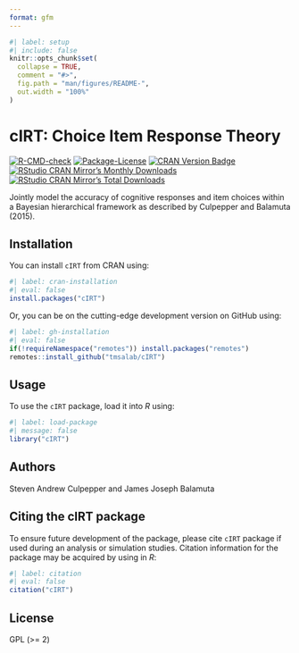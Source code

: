 ```yaml
---
format: gfm
---
```


<!-- README.md is generated from README.qmd. Please edit that file -->

```r
#| label: setup
#| include: false
knitr::opts_chunk$set(
  collapse = TRUE,
  comment = "#>",
  fig.path = "man/figures/README-",
  out.width = "100%"
)
```

# cIRT: Choice Item Response Theory

<!-- badges: start -->
[![R-CMD-check](https://github.com/tmsalab/cIRT/actions/workflows/R-CMD-check.yaml/badge.svg)](https://github.com/tmsalab/cIRT/actions/workflows/R-CMD-check.yaml)
[![Package-License](https://img.shields.io/badge/license-GPL%20(%3E=2)-brightgreen.svg?style=flat)](https://www.gnu.org/licenses/old-licenses/gpl-2.0.html)
[![CRAN Version Badge](https://www.r-pkg.org/badges/version/cIRT)](https://cran.r-project.org/package=cIRT)
[![RStudio CRAN Mirror's Monthly Downloads](https://cranlogs.r-pkg.org/badges/cIRT?color=brightgreen)](https://www.r-pkg.org/pkg/cIRT)
[![RStudio CRAN Mirror's Total Downloads](https://cranlogs.r-pkg.org/badges/grand-total/cIRT?color=brightgreen)](https://www.r-pkg.org/pkg/cIRT)
<!-- badges: end -->

Jointly model the accuracy of cognitive responses and item choices
within a Bayesian hierarchical framework as described by Culpepper and
Balamuta (2015).

## Installation

You can install `cIRT` from CRAN using:

```r
#| label: cran-installation
#| eval: false
install.packages("cIRT")
```

Or, you can be on the cutting-edge development version on GitHub using:

```r
#| label: gh-installation
#| eval: false
if(!requireNamespace("remotes")) install.packages("remotes")
remotes::install_github("tmsalab/cIRT")
```

## Usage

To use the `cIRT` package, load it into _R_ using:

```r
#| label: load-package
#| message: false
library("cIRT")
```

## Authors

Steven Andrew Culpepper and James Joseph Balamuta

## Citing the cIRT package

To ensure future development of the package, please cite `cIRT`
package if used during an analysis or simulation studies. Citation information
for the package may be acquired by using in *R*:

```r
#| label: citation
#| eval: false
citation("cIRT")
```

## License

GPL (>= 2)
